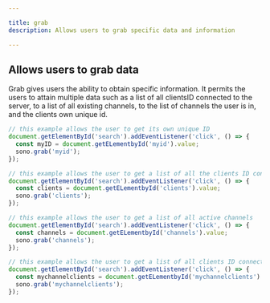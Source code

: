 ```yaml
---

title: grab
description: Allows users to grab specific data and information

---
```


## Allows users to grab data

Grab gives users the ability to obtain specific information. It permits the users to attain multiple data such as a list of all clientsID connected to the server, to a list of all existing channels, to the list of channels the user is in, and the clients own unique id.

``` ts lineNumbers=true
// this example allows the user to get its own unique ID
document.getElementById('search').addEventListener('click', () => {
  const myID = document.getELementbyId('myid').value;
  sono.grab('myid');
});

// this example allows the user to get a list of all the clients ID connected to the websocket server
document.getElementById('search').addEventListener('click', () => {
  const clients = document.getELementbyId('clients').value;
  sono.grab('clients');
});

// this example allows the user to get a list of all active channels
document.getElementById('search').addEventListener('click', () => {
  const channels = document.getELementbyId('channels').value;
  sono.grab('channels');
});

// this example allows the user to get a list of all clients ID connected in the users channel
document.getElementById('search').addEventListener('click', () => {
  const mychannelclients = document.getELementbyId('mychannelclients').value;
  sono.grab('mychannelclients');
});
```